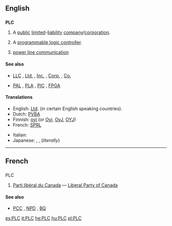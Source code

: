 ==English==

==={{initialism}}===
'''PLC'''

# {{business}} A [[public]] [[limited]]-[[liability]] [[company]]/[[corporation]].
# {{electronics}} A [[programmable logic controller]].
# [[power line communication]]

====See also====
* {{sense|business}} [[LLC]] , [[Ltd.]] , [[Inc.]] , [[Corp.]] , [[Co.]]
* {{sense|electronics}} [[PAL]] , [[PLA]] , [[PIC]] , [[FPGA]]

====Translations====
{{trans-top|Abbreviation for Public Limited Liability Corporation}}
* English: [[Ltd]]. (in certain English speaking countries).
* Dutch: [[PVBA]]
* Finnish: [[oyj]] (or [[Oyj]], [[OyJ]], [[OYJ]])
* French: [[SPRL]]
{{trans-mid}}
* Italian: {{t-|it|SpA}}
* Japanese: {{t-|ja|K.K.}}, {{t+|ja|株式会社|tr=kabushikigaisha|sc=Jpan}}, (''literally''){{t|ja|上場株式会社|tr=jōjōkabushikigaisha|sc=Jpan}}
{{trans-bottom}}

{{trans-top|Abbreviation for a programmable logic controller}}
{{trans-mid}}
{{trans-bottom}}

----

==French==

==={{initialism|lang=fr}}===
;PLC

# {{Canada|politics|lang=fr}} [[Parti libéral du Canada]] &mdash; [[Liberal Party of Canada]]

====See also====
* [[PCC]] , [[NPD]] , [[BQ]]

[[es:PLC]]
[[it:PLC]]
[[he:PLC]]
[[hu:PLC]]
[[pl:PLC]]